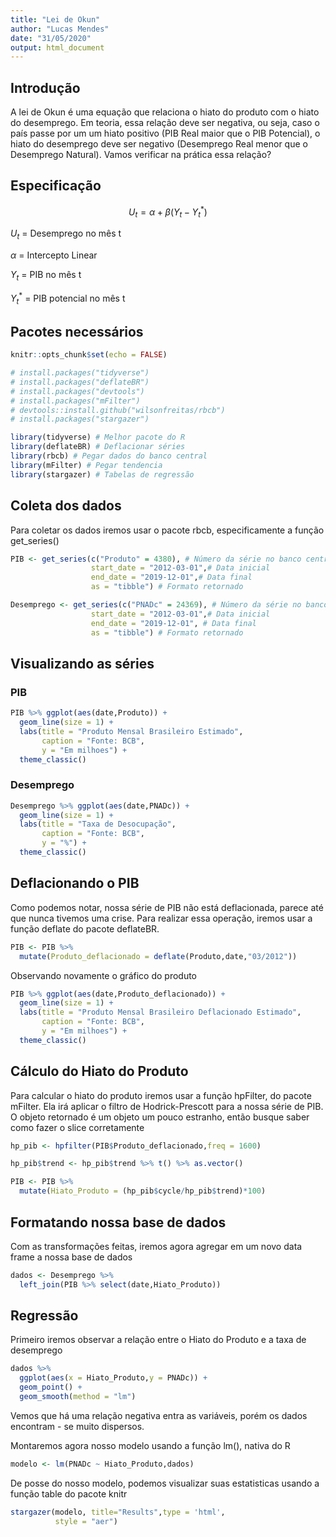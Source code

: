 ```yaml
---
title: "Lei de Okun"
author: "Lucas Mendes"
date: "31/05/2020"
output: html_document
---
```


## Introdução

A lei de Okun é uma equação que relaciona o hiato do produto com o hiato do desemprego. Em teoria, essa relação deve ser negativa, ou seja, caso o país passe por um um hiato positivo (PIB Real maior que o PIB Potencial), o hiato do desemprego deve ser negativo (Desemprego Real menor que o Desemprego Natural). Vamos verificar na prática essa relação?

## Especificação

$$
U_{t} = \alpha + \beta(Y_{t} - Y^*_{t})
$$

$U_{t}$ = Desemprego no mês t

$\alpha$ = Intercepto Linear

$Y_{t}$ = PIB no mês t

$Y^*_{t}$ = PIB potencial no mês t

## Pacotes necessários

```r
knitr::opts_chunk$set(echo = FALSE)

# install.packages("tidyverse")
# install.packages("deflateBR")
# install.packages("devtools")
# install.packages("mFilter")
# devtools::install.github("wilsonfreitas/rbcb")
# install.packages("stargazer")

library(tidyverse) # Melhor pacote do R
library(deflateBR) # Deflacionar séries
library(rbcb) # Pegar dados do banco central
library(mFilter) # Pegar tendencia
library(stargazer) # Tabelas de regressão
```


## Coleta dos dados

Para coletar os dados iremos usar o pacote rbcb, especificamente a função get_series()

```r
PIB <- get_series(c("Produto" = 4380), # Número da série no banco central
                  start_date = "2012-03-01",# Data inicial 
                  end_date = "2019-12-01",# Data final
                  as = "tibble") # Formato retornado

Desemprego <- get_series(c("PNADc" = 24369), # Número da série no banco central
                  start_date = "2012-03-01",# Data inicial
                  end_date = "2019-12-01", # Data final
                  as = "tibble") # Formato retornado
```


## Visualizando as séries

### PIB

```r
PIB %>% ggplot(aes(date,Produto)) +
  geom_line(size = 1) +
  labs(title = "Produto Mensal Brasileiro Estimado",
       caption = "Fonte: BCB",
       y = "Em milhoes") +
  theme_classic()
```

### Desemprego

```r
Desemprego %>% ggplot(aes(date,PNADc)) +
  geom_line(size = 1) +
  labs(title = "Taxa de Desocupação",
       caption = "Fonte: BCB",
       y = "%") +
  theme_classic()
```

## Deflacionando o PIB

Como podemos notar, nossa série de PIB não está deflacionada, parece até que nunca tivemos uma crise. Para realizar essa operação, iremos usar a função deflate do pacote deflateBR.


```r
PIB <- PIB %>%
  mutate(Produto_deflacionado = deflate(Produto,date,"03/2012"))
```

Observando novamente o gráfico do produto

```r
PIB %>% ggplot(aes(date,Produto_deflacionado)) +
  geom_line(size = 1) +
  labs(title = "Produto Mensal Brasileiro Deflacionado Estimado",
       caption = "Fonte: BCB",
       y = "Em milhoes") +
  theme_classic()
```


## Cálculo do Hiato do Produto

Para calcular o hiato do produto iremos usar a função hpFilter, do pacote mFilter. Ela irá aplicar o filtro de Hodrick-Prescott para a nossa série de PIB. O objeto retornado é um objeto um pouco estranho, então busque saber como fazer o slice corretamente

```r
hp_pib <- hpfilter(PIB$Produto_deflacionado,freq = 1600)

hp_pib$trend <- hp_pib$trend %>% t() %>% as.vector()

PIB <- PIB %>%
  mutate(Hiato_Produto = (hp_pib$cycle/hp_pib$trend)*100)
```

## Formatando nossa base de dados

Com as transformações feitas, iremos agora agregar em um novo data frame a nossa base de dados

```r
dados <- Desemprego %>%
  left_join(PIB %>% select(date,Hiato_Produto))
```


## Regressão

Primeiro iremos observar a relação entre o Hiato do Produto e a taxa de desemprego

```r
dados %>%
  ggplot(aes(x = Hiato_Produto,y = PNADc)) +
  geom_point() +
  geom_smooth(method = "lm")
```

Vemos que há uma relação negativa entra as variáveis, porém os dados encontram - se muito dispersos.

Montaremos agora nosso modelo usando a função lm(), nativa do R

```r
modelo <- lm(PNADc ~ Hiato_Produto,dados)
```


De posse do nosso modelo, podemos visualizar suas estatisticas usando a função table do pacote knitr

```r
stargazer(modelo, title="Results",type = 'html',
          style = "aer")
```
